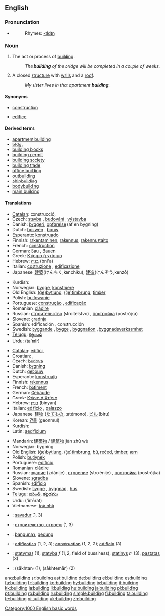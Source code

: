 ==English==
{{wikipedia}}

===Pronunciation===
* {{audio|en-us-building.ogg|Audio (US)}}
*: Rhymes: [[Rhymes:English:-ɪldɪŋ|-ɪldɪŋ]]

===Noun===
{{en-noun}}

# {{uncountable}} The act or process of [[build]]ing.
#: ''The '''building''' of the bridge will be completed in a couple of weeks.''
# A closed [[structure]] with [[wall]]s and a [[roof]].
#: ''My sister lives in that apartment '''building'''.''

====Synonyms====
* {{i-c|act or process of building}} [[construction]]
* {{i-c|closed structure with walls and a roof}} [[edifice]]

====Derived terms====
* [[apartment building]]
* [[bldg.]]
* [[building blocks]]
* [[building permit]]
* [[building society]]
* [[building trade]]
* [[office building]]
* [[outbuilding]]
* [[shipbuilding]]
* [[bodybuilding]]
* [[main building]]

====Translations====
{{trans-top|act or process of building}}
* [[Catalan]]: construcció, {{f}}
* Czech: [[stavba]] {{f}}, [[budování]] {{n}}, [[výstavba]] {{f}}
* Danish: [[byggeri]], [[opførelse]] (af en bygning)
* Dutch: [[bouwen]] {{n}}, [[bouw]] {{m}}
* Esperanto: [[konstruado]]
* Finnish: [[rakentaminen]], [[rakennus]], [[rakennustaito]]
* French: [[construction#French|construction]] {{f}}
* German: [[Bau]] {{m}}, [[Bauen]] {{n}}
* Greek: [[Κτίσιμο ή χτίσιμο]] {{n}}
* Hebrew: [[בניה]] (bni'a) {{f}}
* Italian: [[costruzione]] {{f}}, [[edificazione]] {{f}}
* Japanese: [[建築]](けんちく,kenchiku), [[建造]](けんぞう,kenzō)
{{trans-mid}}
* Kurdish: {{KUchar|[[بیناکردن]]}}
* Norwegian: [[bygge]], [[konstruere]]
* Old English: [[bytlung|(ġe)bytlung]], [[timbrung|(ġe)timbrung]], [[timber]]
* Polish: [[budować|budowanie]]
* Portuguese: [[construção]] {{f}}, [[edificação]] {{f}}
* Romanian: [[clădire]] {{f}}
* Russian: [[строительство]] (stroítelstvo) {{n}}, [[постройка]] (postrójka) {{f}}
* Slovene: [[gradnja]] {{f}}
* Spanish: [[edificación]] {{f}}, [[construcción]] {{f}}
* Swedish: [[byggande]] {{n}}, [[bygge]] {{n}}, [[byggnation]] {{c}}, [[byggnadsverksamhet]] {{c}}
* [[Telugu]]: [[కట్టుబడి]]
* Urdu: {{ur-Arab|[[تعمیر]]}} (ta'mīr) {{f}}
{{trans-bottom}}

{{trans-top|closed structure with walls and a roof}}
* [[Catalan]]: [[edifici]], {{m}}
* Croatian: {{t|hr|zgrada|f}}, {{t|hr|zdanje|n}}
* Czech: [[budova]] {{f}}
* Danish: [[bygning]]
* Dutch: [[gebouw]] {{n}}
* Esperanto: [[konstruaĵo]]
* Finnish: [[rakennus]]
* French: [[bâtiment]] {{m}}
* German: [[Gebäude]] {{n}}
* Greek: [[Κτίριο ή Χτίριο]] {{n}}
* Hebrew: [[בניין]] (binyan) {{m}}
* Italian: [[edificio]] {{m}}, [[palazzo]] {{m}}
* Japanese: [[建物]] ([[たてもの]], tatémono), [[ビル]] (biru)
* Korean: [[건물]] (geonmul)
* Kurdish: {{KUchar|[[بینا]]}}
* Latin: [[aedificium]] {{n}}
{{trans-mid}}
* Mandarin: [[建築物]] / [[建筑物]] jiàn zhù wù
* Norwegian: bygning
* Old English: [[bytlung|(ġe)bytlung]], [[timbrung|(ġe)timbrung]], [[bu|bū]], [[reced|reċed]], [[timber]], [[ærn]]
* Polish: [[budynek]] {{m}}
* Portuguese: [[edifício]] {{m}}
* Romanian: [[clădire]] {{f}}
* Russian: [[здание]] (zdánije) {{n}}, [[строение]] (strojénije) {{n}}, [[постройка]] (postrójka) {{f}}
* Slovene: [[zgradba]] {{f}}
* Spanish: [[edificio]] {{m}}
* Swedish: [[bygge]] {{n}}, [[byggnad]] {{c}}, [[hus]] {{n}}
* [[Telugu]]: [[భవంతి]], [[కట్టడము]]
* Urdu: {{ur-Arab|[[عمارت]]}} ('imārat) {{f}}
* Vietnamese: [[toà nhà]]
{{trans-bottom}}

{{checktrans-top}}
* {{ttbc|Breton}}: [[savadur]] {{m}} (1, 3)
* {{ttbc|Bulgarian}}: [[строителство, строеж]] {{m}} (1, 3)
* {{ttbc|Indonesian}}: [[bangun|bangunan]], [[gedung]]
* {{ttbc|Interlingua}}: [[edification]] (1, 2, 3); [[construction]] (1, 2, 3); [[edificio]] (3)
* {{ttbc|Lithuanian}}: [[statymas]] {{m}} (1), [[statyba]] ''f'' (1, 2, field of bussiness), [[statinys]] ''m'' (3), [[pastatas]] {{m}} (3)
* {{ttbc|Persian}}: {{fa-Arab|[[ساختن]]}} (sākhtan) (1), {{fa-Arab|[[ساختمان]]}} (sākhtemān) (2)
{{trans-bottom}}

[[Category:1000 English basic words]]

[[ang:building]]
[[ar:building]]
[[ast:building]]
[[de:building]]
[[el:building]]
[[es:building]]
[[fa:building]]
[[fr:building]]
[[ko:building]]
[[hy:building]]
[[io:building]]
[[it:building]]
[[kk:building]]
[[la:building]]
[[li:building]]
[[hu:building]]
[[ja:building]]
[[pl:building]]
[[pt:building]]
[[ro:building]]
[[ru:building]]
[[simple:building]]
[[fi:building]]
[[ta:building]]
[[te:building]]
[[vi:building]]
[[uk:building]]
[[zh:building]]